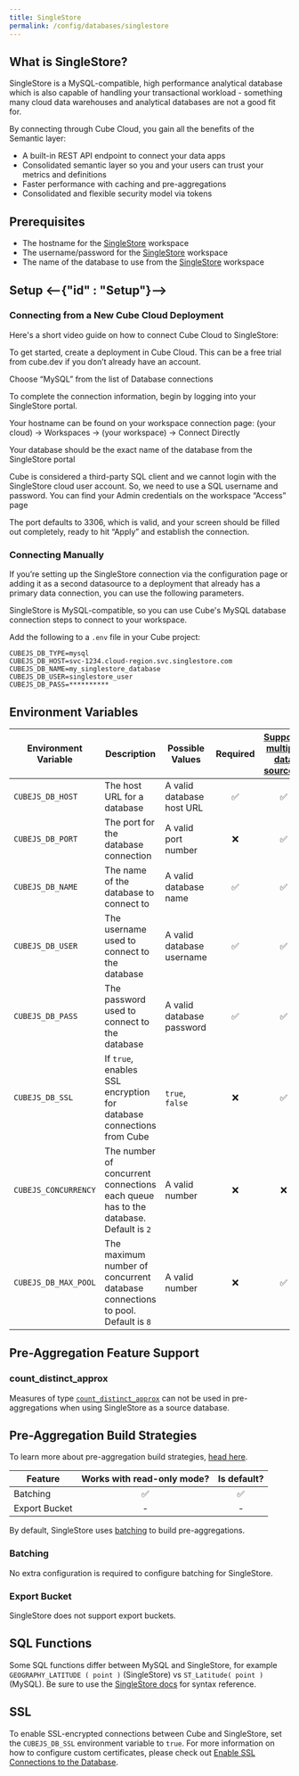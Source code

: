 ```yaml
---
title: SingleStore
permalink: /config/databases/singlestore
---
```


## What is SingleStore?

SingleStore is a MySQL-compatible, high performance analytical database which is also capable of handling your transactional workload - something many cloud data warehouses and analytical databases are not a good fit for.

By connecting through Cube Cloud, you gain all the benefits of the Semantic layer: 
 - A built-in REST API endpoint to connect your data apps
 - Consolidated semantic layer so you and your users can trust your metrics and definitions
 - Faster performance with caching and pre-aggregations
 - Consolidated and flexible security model via tokens 


## Prerequisites

- The hostname for the [SingleStore][singlestore] workspace
- The username/password for the [SingleStore][singlestore] workspace
- The name of the database to use from the [SingleStore][singlestore] workspace

## Setup <--{"id" : "Setup"}-->

### Connecting from a New Cube Cloud Deployment

Here's a short video guide on how to connect Cube Cloud to SingleStore:

<LoomVideo url="https://www.loom.com/share/e44b4c87c38e4994bab6c3e08b2952f8" />

To get started, create a deployment in Cube Cloud.  This can be a free trial from cube.dev if you don’t already have an account.

<Screenshot src="https://ucarecdn.com/6d0f104f-1f20-41b8-bd83-faf03e54eb77/" />

Choose “MySQL” from the list of Database connections

<Screenshot src="https://ucarecdn.com/17751111-18f2-4594-99db-bffec7e74050/" />

To complete the connection information, begin by logging into your SingleStore portal.

Your hostname can be found on your workspace connection page: (your cloud) -> Workspaces -> (your workspace) -> Connect Directly

<Screenshot src="https://ucarecdn.com/7475d0f2-689d-4e6e-be66-2c2cb71edef4/" />

<Screenshot src="https://ucarecdn.com/42077d21-7cff-4a37-98ee-7e0a46d2db94/" />

Your database should be the exact name of the database from the SingleStore portal

<Screenshot src="https://ucarecdn.com/c133903c-ddf2-406d-8e5c-c399b3a9090a/" />

Cube is considered a third-party SQL client and we cannot login with the SingleStore cloud user account. So, we need to use a SQL username and password.  You can find your Admin credentials on the workspace “Access” page

<Screenshot src="https://ucarecdn.com/a755f553-efab-49c5-b9ba-6a647376b5ba/" />

The port defaults to 3306, which is valid, and your screen should be filled out completely, ready to hit “Apply” and establish the connection.

<Screenshot src="https://ucarecdn.com/6e648d4d-ad08-4b62-8071-2a23c846a2c6/" />

###  Connecting Manually

If you’re setting up the SingleStore connection via the configuration page or adding it as a second datasource to a deployment that already has a primary data connection, you can use the following parameters.

<InfoBox>

SingleStore is MySQL-compatible, so you can use Cube's MySQL database connection steps to connect to your workspace.

</InfoBox>

Add the following to a `.env` file in your Cube project:

```dotenv
CUBEJS_DB_TYPE=mysql
CUBEJS_DB_HOST=svc-1234.cloud-region.svc.singlestore.com
CUBEJS_DB_NAME=my_singlestore_database
CUBEJS_DB_USER=singlestore_user
CUBEJS_DB_PASS=**********
```

## Environment Variables

| Environment Variable | Description                                                                         | Possible Values           | Required | [Supports multiple data sources?][ref-config-multiple-ds-decorating-env] |
| -------------------- | ----------------------------------------------------------------------------------- | ------------------------- | :------: | :----------------------------------------------------------------------: |
| `CUBEJS_DB_HOST`     | The host URL for a database                                                         | A valid database host URL |    ✅    |                                    ✅                                    |
| `CUBEJS_DB_PORT`     | The port for the database connection                                                | A valid port number       |    ❌    |                                    ✅                                    |
| `CUBEJS_DB_NAME`     | The name of the database to connect to                                              | A valid database name     |    ✅    |                                    ✅                                    |
| `CUBEJS_DB_USER`     | The username used to connect to the database                                        | A valid database username |    ✅    |                                    ✅                                    |
| `CUBEJS_DB_PASS`     | The password used to connect to the database                                        | A valid database password |    ✅    |                                    ✅                                    |
| `CUBEJS_DB_SSL`      | If `true`, enables SSL encryption for database connections from Cube                | `true`, `false`           |    ❌    |                                    ✅                                    |
| `CUBEJS_CONCURRENCY` | The number of concurrent connections each queue has to the database. Default is `2` | A valid number            |    ❌    |                                    ❌                                    |
| `CUBEJS_DB_MAX_POOL` | The maximum number of concurrent database connections to pool. Default is `8`       | A valid number            |    ❌    |                                    ✅                                    |

## Pre-Aggregation Feature Support

### count_distinct_approx

Measures of type
[`count_distinct_approx`][ref-schema-ref-types-formats-countdistinctapprox] can
not be used in pre-aggregations when using SingleStore as a source database.

## Pre-Aggregation Build Strategies

<InfoBox>

To learn more about pre-aggregation build strategies, [head
here][ref-caching-using-preaggs-build-strats].

</InfoBox>

| Feature       | Works with read-only mode? | Is default? |
| ------------- | :------------------------: | :---------: |
| Batching      |             ✅             |     ✅      |
| Export Bucket |             -              |      -      |

By default, SingleStore uses [batching][self-preaggs-batching] to build
pre-aggregations.

### Batching

No extra configuration is required to configure batching for SingleStore.

### Export Bucket

SingleStore does not support export buckets.

## SQL Functions

Some SQL functions differ between MySQL and SingleStore, for example 
`GEOGRAPHY_LATITUDE ( point )` (SingleStore) vs `ST_Latitude( point )` (MySQL).  Be sure
to use the [SingleStore docs][singlestore-docs] for syntax reference.

## SSL

To enable SSL-encrypted connections between Cube and SingleStore, set the
`CUBEJS_DB_SSL` environment variable to `true`. For more information on how to
configure custom certificates, please check out [Enable SSL Connections to the
Database][ref-recipe-enable-ssl].


[singlestore]: https://www.singlestore.com/
[ref-caching-using-preaggs-build-strats]:
  /caching/using-pre-aggregations#pre-aggregation-build-strategies
[ref-config-multiple-ds-decorating-env]:
  /config/multiple-data-sources#configuring-data-sources-with-environment-variables-decorated-environment-variables
[ref-recipe-enable-ssl]: /recipes/enable-ssl-connections-to-database
[ref-schema-ref-types-formats-countdistinctapprox]:
  /schema/reference/types-and-formats#count-distinct-approx
[self-preaggs-batching]: #batching
[self-ssl]: #ssl
[singlestore-docs]: https://docs.singlestore.com/managed-service/en/reference/sql-reference.html
